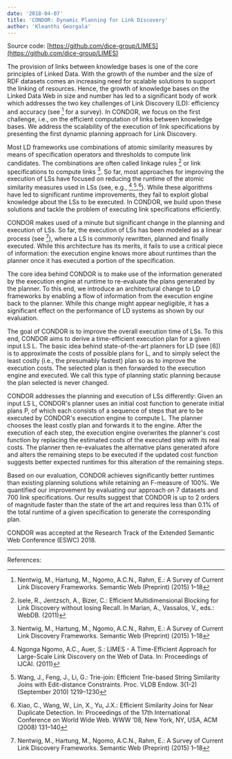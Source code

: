 ```yaml
---
date: '2018-04-07'
title: 'CONDOR: Dynamic Planning for Link Discovery'
author: 'Kleanthi Georgala'
---
```


Source code: [https://github.com/dice-group/LIMES](https://github.com/dice-group/LIMES)

The provision of links between knowledge bases is one of the core principles of Linked Data. With the growth of the number and the size of RDF datasets comes an increasing need for scalable solutions to support the linking of resources. Hence, the growth of knowledge bases on the Linked Data Web in size and number has led to a significant body of work which addresses the two key challenges of Link Discovery (LD): efficiency and accuracy (see [^1] for a survey). In CONDOR, we focus on the first challenge, i.e., on the efficient computation of links between knowledge bases. We address the scalability of the execution of link specifications by presenting the first dynamic planning approach for Link Discovery.

Most LD frameworks use combinations of atomic similarity measures by means of specification operators and thresholds to compute link candidates. The combinations are often called linkage rules [^2] or link specifications to compute links [^1]. So far, most approaches for improving the execution of LSs have focused on reducing the runtime of the atomic similarity measures used in LSs (see, e.g., [^3],[^4],[^5]). While these algorithms have led to significant runtime improvements, they fail to exploit global knowledge about the LSs to be executed. In CONDOR, we build upon these solutions and tackle the problem of executing link specifications efficiently.

CONDOR makes used of a minute but significant change in the planning and execution of LSs. So far, the execution of LSs has been modeled as a linear process (see [^1]), where a LS is commonly rewritten, planned and finally executed. While this architecture has its merits, it fails to use a critical piece of information: the execution engine knows more about runtimes than the planner once it has executed a portion of the specification.

The core idea behind CONDOR is to make use of the information generated by the execution engine at runtime to re-evaluate the plans generated by the planner. To this end, we introduce an architectural change to LD frameworks by enabling a flow of information from the execution engine back to the planner. While this change might appear negligible, it has a significant effect on the performance of LD systems as shown by our evaluation.

The goal of CONDOR is to improve the overall execution time of LSs. To this end, CONDOR aims to derive a time-efficient execution plan for a given input LS L. The basic idea behind state-of-the-art planners for LD (see [6]) is to approximate the costs of possible plans for L, and to simply select the least costly (i.e., the presumably fastest) plan so as to improve the execution costs. The selected plan is then forwarded to the execution engine and executed. We call this type of planning static planning because the plan selected is never changed.

CONDOR addresses the planning and execution of LSs differently: Given an input LS L, CONDOR's planner uses an initial cost function to generate initial plans P, of which each consists of a sequence of steps that are to be executed by CONDOR's execution engine to compute L. The planner chooses the least costly plan and forwards it to the engine. After the execution of each step, the execution engine overwrites the planner's cost function by replacing the estimated costs of the executed step with its real costs. The planner then re-evaluates the alternative plans generated afore and alters the remaining steps to be executed if the updated cost function suggests better expected runtimes for this alteration of the remaining steps.

Based on our evaluation, CONDOR achieves significantly better runtimes than existing planning solutions while retaining an F-measure of 100%. We quantified our improvement by evaluating our approach on 7 datasets and 700 link specifications. Our results suggest that CONDOR is up to 2 orders of magnitude faster than the state of the art and requires less than 0.1% of the total runtime of a given specification to generate the corresponding plan.
 
CONDOR was accepted at the Research Track of the Extended Semantic Web Conference (ESWC) 2018.

---

References:

[^1]: Nentwig, M., Hartung, M., Ngomo, A.C.N., Rahm, E.: A Survey of Current Link Discovery Frameworks. Semantic Web (Preprint) (2015) 1–18

[^2]: Isele, R., Jentzsch, A., Bizer, C.: Efficient Multidimensional Blocking for Link Discovery without losing Recall. In Marian, A., Vassalos, V., eds.: WebDB. (2011)

[^3]: Ngonga Ngomo, A.C., Auer, S.: LIMES - A Time-Efficient Approach for Large-Scale Link Discovery on the Web of Data. In: Proceedings of IJCAI. (2011)

[^4]: Wang, J., Feng, J., Li, G.: Trie-join: Efficient Trie-based String Similarity Joins with Edit-distance Constraints. Proc. VLDB Endow. 3(1-2) (September 2010) 1219–1230

[^5]: Xiao, C., Wang, W., Lin, X., Yu, J.X.: Efficient Similarity Joins for Near Duplicate Detection. In: Proceedings of the 17th International Conference on World Wide Web. WWW ’08, New York, NY, USA, ACM (2008) 131–140

[^6]: Ngonga Ngomo, A.C.: HELIOS – Execution Optimization for Link Discovery. In: Proceedings of ISWC. (2014)
